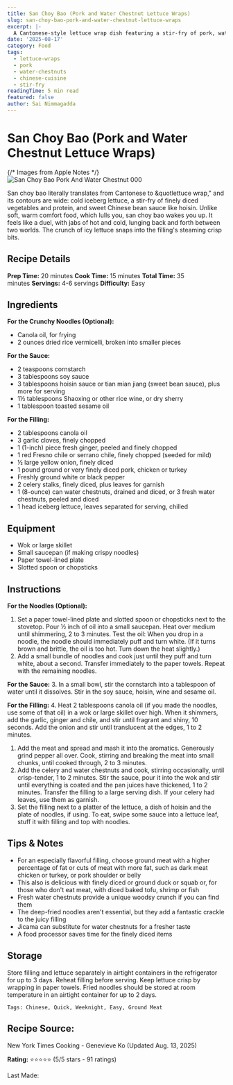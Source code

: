 ```yaml
---
title: San Choy Bao (Pork and Water Chestnut Lettuce Wraps)
slug: san-choy-bao-pork-and-water-chestnut-lettuce-wraps
excerpt: |-
  A Cantonese-style lettuce wrap dish featuring a stir-fry of pork, water chestnuts, and aromatic vegetables.
date: '2025-08-17'
category: Food
tags:
  - lettuce-wraps
  - pork
  - water-chestnuts
  - chinese-cuisine
  - stir-fry
readingTime: 5 min read
featured: false
author: Sai Nimmagadda
---
```

# San Choy Bao (Pork and Water Chestnut Lettuce Wraps)

{/* Images from Apple Notes */}
![San Choy Bao Pork And Water Chestnut 000](/images/articles/san-choy-bao-pork-and-water-chestnut-000.jpg)


San choy bao literally translates from Cantonese to &quotlettuce wrap," and its contours are wide: cold iceberg lettuce, a stir-fry of finely diced vegetables and protein, and sweet Chinese bean sauce like hoisin. Unlike soft, warm comfort food, which lulls you, san choy bao wakes you up. It feels like a duel, with jabs of hot and cold, lunging back and forth between two worlds. The crunch of icy lettuce snaps into the filling's steaming crisp bits.

## Recipe Details

**Prep Time:** 20 minutes **Cook Time:** 15 minutes **Total Time:** 35 minutes **Servings:** 4-6 servings **Difficulty:** Easy

## Ingredients

**For the Crunchy Noodles (Optional):**

- Canola oil, for frying
- 2 ounces dried rice vermicelli, broken into smaller pieces

**For the Sauce:**

- 2 teaspoons cornstarch
- 3 tablespoons soy sauce
- 3 tablespoons hoisin sauce or tian mian jiang (sweet bean sauce), plus more for serving
- 1½ tablespoons Shaoxing or other rice wine, or dry sherry
- 1 tablespoon toasted sesame oil

**For the Filling:**

- 2 tablespoons canola oil
- 3 garlic cloves, finely chopped
- 1 (1-inch) piece fresh ginger, peeled and finely chopped
- 1 red Fresno chile or serrano chile, finely chopped (seeded for mild)
- ½ large yellow onion, finely diced
- 1 pound ground or very finely diced pork, chicken or turkey
- Freshly ground white or black pepper
- 2 celery stalks, finely diced, plus leaves for garnish
- 1 (8-ounce) can water chestnuts, drained and diced, or 3 fresh water chestnuts, peeled and diced
- 1 head iceberg lettuce, leaves separated for serving, chilled

## Equipment

- Wok or large skillet
- Small saucepan (if making crispy noodles)
- Paper towel-lined plate
- Slotted spoon or chopsticks

## Instructions

**For the Noodles (Optional):**

1. Set a paper towel-lined plate and slotted spoon or chopsticks next to the stovetop. Pour ½ inch of oil into a small saucepan. Heat over medium until shimmering, 2 to 3 minutes. Test the oil: When you drop in a noodle, the noodle should immediately puff and turn white. (If it turns brown and brittle, the oil is too hot. Turn down the heat slightly.)
2. Add a small bundle of noodles and cook just until they puff and turn white, about a second. Transfer immediately to the paper towels. Repeat with the remaining noodles.

**For the Sauce:** 3. In a small bowl, stir the cornstarch into a tablespoon of water until it dissolves. Stir in the soy sauce, hoisin, wine and sesame oil.

**For the Filling:** 4. Heat 2 tablespoons canola oil (if you made the noodles, use some of that oil) in a wok or large skillet over high. When it shimmers, add the garlic, ginger and chile, and stir until fragrant and shiny, 10 seconds. Add the onion and stir until translucent at the edges, 1 to 2 minutes.

1. Add the meat and spread and mash it into the aromatics. Generously grind pepper all over. Cook, stirring and breaking the meat into small chunks, until cooked through, 2 to 3 minutes.
2. Add the celery and water chestnuts and cook, stirring occasionally, until crisp-tender, 1 to 2 minutes. Stir the sauce, pour it into the wok and stir until everything is coated and the pan juices have thickened, 1 to 2 minutes. Transfer the filling to a large serving dish. If your celery had leaves, use them as garnish.
3. Set the filling next to a platter of the lettuce, a dish of hoisin and the plate of noodles, if using. To eat, swipe some sauce into a lettuce leaf, stuff it with filling and top with noodles.

## Tips & Notes

- For an especially flavorful filling, choose ground meat with a higher percentage of fat or cuts of meat with more fat, such as dark meat chicken or turkey, or pork shoulder or belly
- This also is delicious with finely diced or ground duck or squab or, for those who don't eat meat, with diced baked tofu, shrimp or fish
- Fresh water chestnuts provide a unique woodsy crunch if you can find them
- The deep-fried noodles aren't essential, but they add a fantastic crackle to the juicy filling
- Jicama can substitute for water chestnuts for a fresher taste
- A food processor saves time for the finely diced items

## Storage

Store filling and lettuce separately in airtight containers in the refrigerator for up to 3 days. Reheat filling before serving. Keep lettuce crisp by wrapping in paper towels. Fried noodles should be stored at room temperature in an airtight container for up to 2 days.

```
Tags: Chinese, Quick, Weeknight, Easy, Ground Meat
```

## Recipe Source:

New York Times Cooking - Genevieve Ko (Updated Aug. 13, 2025)

**Rating:** ⭐⭐⭐⭐⭐ (5/5 stars - 91 ratings)

Last Made:
